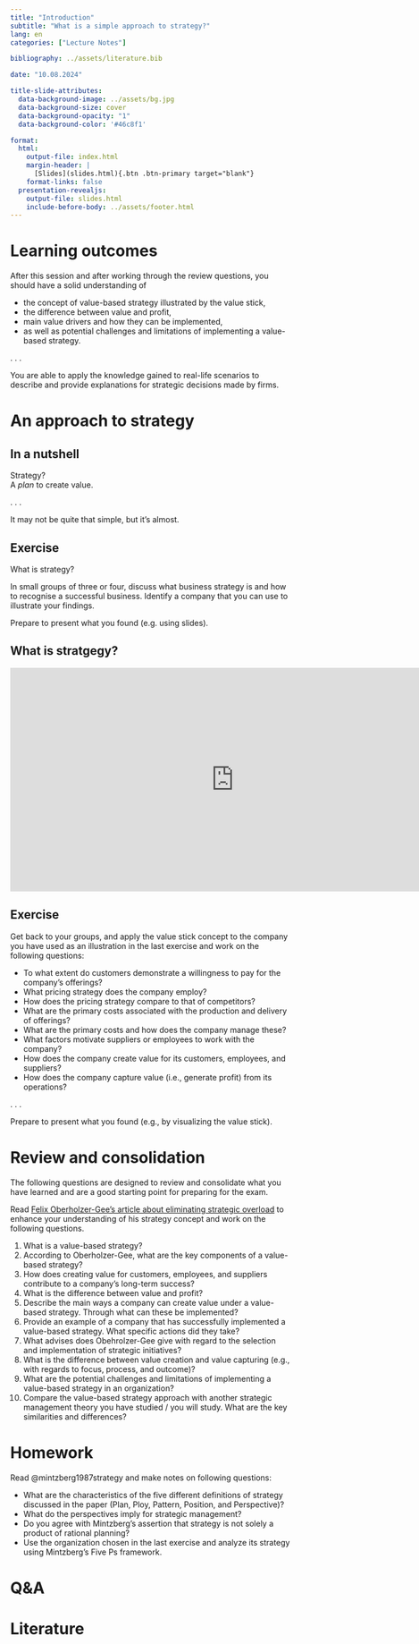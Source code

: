 ```yaml
---
title: "Introduction"
subtitle: "What is a simple approach to strategy?"
lang: en
categories: ["Lecture Notes"]

bibliography: ../assets/literature.bib

date: "10.08.2024"

title-slide-attributes:
  data-background-image: ../assets/bg.jpg
  data-background-size: cover
  data-background-opacity: "1"
  data-background-color: '#46c8f1'

format: 
  html:
    output-file: index.html
    margin-header: | 
      [Slides](slides.html){.btn .btn-primary target="blank"}
    format-links: false  
  presentation-revealjs:
    output-file: slides.html
    include-before-body: ../assets/footer.html
---
```


# Learning outcomes

After this session and after working through the review questions, you should have a solid understanding of

:::incremental
- the concept of value-based strategy illustrated by the value stick,
- the difference between value and profit,
- main value drivers and how they can be implemented,
- as well as potential challenges and limitations of implementing a value-based strategy. 
:::

. . .

You are able to apply the knowledge gained to real-life scenarios to describe and provide explanations for strategic decisions made by firms.

# An approach to strategy {.headline-only}

## In a nutshell {.html-hidden .unlisted .unnumbered background-color="#0333ff"}

:::large
Strategy?      
A *plan* to create value.
:::

. . .

It may not be quite that simple, but it's almost.

## Exercise {.unnumbered background-color="black"}

:::{.large}
What is strategy?
:::

In small groups of three or four, discuss what business strategy is and how to recognise a successful business. Identify a company that you can use to illustrate your findings.

Prepare to present what you found (e.g. using slides).

## What is stratgegy? {.discussion-slide background-color=black}

<iframe width="800" height="400" src="https://www.youtube.com/embed/o7Ik1OB4TaE?si=iZt_qAnBRSfo0G6x" title="YouTube video player" frameborder="0" allow="accelerometer; autoplay; clipboard-write; encrypted-media; gyroscope; picture-in-picture" allowfullscreen></iframe>

## Exercise {background-color="black"}

Get back to your groups, and apply the value stick concept to the company you have used as an illustration in the last exercise and work on the following questions:

:::incremental
- To what extent do customers demonstrate a willingness to pay for the company's offerings?
- What pricing strategy does the company employ? 
- How does the pricing strategy compare to that of competitors?
- What are the primary costs associated with the production and delivery of offerings? 
- What are the primary costs and how does the company manage these?
- What factors motivate suppliers or employees to work with the company?
- How does the company create value for its customers, employees, and suppliers?
- How does the company capture value (i.e., generate profit) from its operations?
:::

. . .

Prepare to present what you found (e.g., by visualizing the value stick).

# Review and consolidation {.scrollable}

The following questions are designed to review and consolidate what you have learned and are a good starting point for preparing for the exam.

Read [Felix Oberholzer-Gee's article about eliminating strategic overload](https://hbr.org/2021/05/eliminate-strategic-overload) to enhance your understanding of his strategy concept and work on the following questions. 

:::smaller
1. What is a value-based strategy?
2. According to Oberholzer-Gee, what are the key components of a value-based strategy?
3. How does creating value for customers, employees, and suppliers contribute to a company’s long-term success?
4. What is the difference between value and profit?
5. Describe the main ways a company can create value under a value-based strategy. Through what can these be implemented?
6. Provide an example of a company that has successfully implemented a value-based strategy. What specific actions did they take?
7. What advises does Obehrolzer-Gee give with regard to the selection and implementation of strategic initiatives?
8. What is the difference between value creation and value capturing (e.g., with regards to focus, process, and outcome)?
9. What are the potential challenges and limitations of implementing a value-based strategy in an organization?
10. Compare the value-based strategy approach with another strategic management theory you have studied / you will study. What are the key similarities and differences?
:::

# Homework

Read @mintzberg1987strategy and make notes on following questions:

- What are the characteristics of the five different definitions of strategy discussed in the paper (Plan, Ploy, Pattern, Position, and Perspective)?
- What do the perspectives imply for strategic management? 
- Do you agree with Mintzberg's assertion that strategy is not solely a product of rational planning?
- Use the organization chosen in the last exercise and analyze its strategy using Mintzberg's Five Ps framework.


# Q&A {.html-hidden .unlisted .headline-only background-image="../assets/bg.jpg"}

# Literature

::: {#refs}
:::
